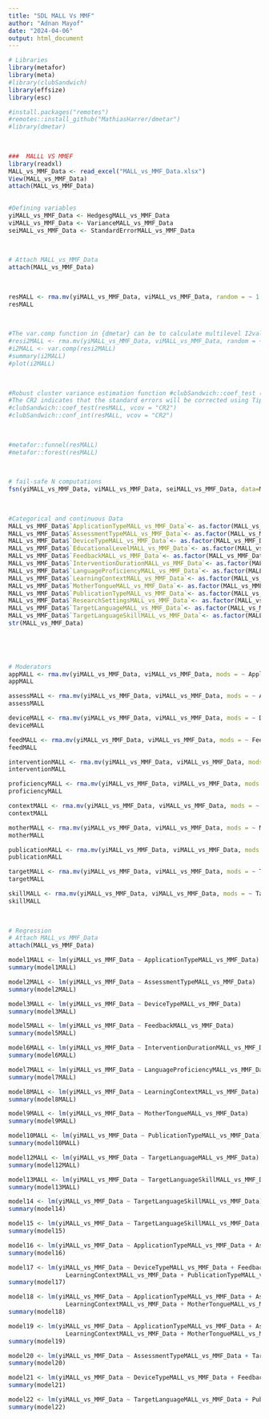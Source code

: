 ---
title: "SDL MALL Vs MMF"
author: "Adnan Mayof"
date: "2024-04-06"
output: html_document
---
 

```{r}
# Libraries
library(metafor)
library(meta)
#library(clubSandwich)
library(effsize)
library(esc)

#install.packages("remotes")
#remotes::install_github("MathiasHarrer/dmetar")
#library(dmetar)
 
 
```



```{r}
###  MALLL VS MMEF
library(readxl)
MALL_vs_MMF_Data <- read_excel("MALL_vs_MMF_Data.xlsx")
View(MALL_vs_MMF_Data)
attach(MALL_vs_MMF_Data)
 
```



```{r}
#Defining variables
yiMALL_vs_MMF_Data <- HedgesgMALL_vs_MMF_Data
viMALL_vs_MMF_Data <- VarianceMALL_vs_MMF_Data
seiMALL_vs_MMF_Data <- StandardErrorMALL_vs_MMF_Data
 
 
```



```{r}

# Attach MALL_vs_MMF_Data
attach(MALL_vs_MMF_Data)
 
 
```



```{r}
resMALL <- rma.mv(yiMALL_vs_MMF_Data, viMALL_vs_MMF_Data, random = ~ 1 | StudyIdMALL_vs_MMF_Data/AuthorMALL_vs_MMF_Data,data = MALL_vs_MMF_Data, method = "REML")
resMALL
 
 
```



```{r}
#The var.comp function in {dmetar} can be to calculate multilevel I2values.
#resi2MALL <- rma.mv(yiMALL_vs_MMF_Data, viMALL_vs_MMF_Data, random = ~ 1 | AuthorMALL_vs_MMF_Data/Samplesize,test = "t",data = MALL_vs_MMF_Data, method = "REML")
#i2MALL <- var.comp(resi2MALL)
#summary(i2MALL)
#plot(i2MALL)
 
 
```
 


```{r}
#Robust cluster variance estimation function #clubSandwich::coef_test (variable, vcov = "CR2")
#The CR2 indicates that the standard errors will be corrected using Tipton and Pustejovsky's (2018)bias-reduced linearization estimator.
#clubSandwich::coef_test(resMALL, vcov = "CR2") 
#clubSandwich::conf_int(resMALL, vcov = "CR2") 
 
 
```



```{r}
#metafor::funnel(resMALL)
#metafor::forest(resMALL)
 
 
```



```{r}
# fail-safe N computations
fsn(yiMALL_vs_MMF_Data, viMALL_vs_MMF_Data, seiMALL_vs_MMF_Data, data=MALL_vs_MMF_Data, type="Rosenthal")
 
 
```



```{r}
#Categorical and continuous Data
MALL_vs_MMF_Data$`ApplicationTypeMALL_vs_MMF_Data`<- as.factor(MALL_vs_MMF_Data$`ApplicationTypeMALL_vs_MMF_Data`)
MALL_vs_MMF_Data$`AssessmentTypeMALL_vs_MMF_Data`<- as.factor(MALL_vs_MMF_Data$`AssessmentTypeMALL_vs_MMF_Data`)
MALL_vs_MMF_Data$`DeviceTypeMALL_vs_MMF_Data`<- as.factor(MALL_vs_MMF_Data$`DeviceTypeMALL_vs_MMF_Data`)
MALL_vs_MMF_Data$`EducationalLevelMALL_vs_MMF_Data`<- as.factor(MALL_vs_MMF_Data$`EducationalLevelMALL_vs_MMF_Data`)
MALL_vs_MMF_Data$`FeedbackMALL_vs_MMF_Data`<- as.factor(MALL_vs_MMF_Data$`FeedbackMALL_vs_MMF_Data`)
MALL_vs_MMF_Data$`InterventionDurationMALL_vs_MMF_Data`<- as.factor(MALL_vs_MMF_Data$`InterventionDurationMALL_vs_MMF_Data`)
MALL_vs_MMF_Data$`LanguageProficiencyMALL_vs_MMF_Data`<- as.factor(MALL_vs_MMF_Data$`LanguageProficiencyMALL_vs_MMF_Data`)
MALL_vs_MMF_Data$`LearningContextMALL_vs_MMF_Data`<- as.factor(MALL_vs_MMF_Data$`LearningContextMALL_vs_MMF_Data`)
MALL_vs_MMF_Data$`MotherTongueMALL_vs_MMF_Data`<- as.factor(MALL_vs_MMF_Data$`MotherTongueMALL_vs_MMF_Data`)
MALL_vs_MMF_Data$`PublicationTypeMALL_vs_MMF_Data`<- as.factor(MALL_vs_MMF_Data$`PublicationTypeMALL_vs_MMF_Data`)
MALL_vs_MMF_Data$`ResearchSettingsMALL_vs_MMF_Data`<- as.factor(MALL_vs_MMF_Data$`ResearchSettingsMALL_vs_MMF_Data`)
MALL_vs_MMF_Data$`TargetLanguageMALL_vs_MMF_Data`<- as.factor(MALL_vs_MMF_Data$`TargetLanguageMALL_vs_MMF_Data`)
MALL_vs_MMF_Data$`TargetLanguageSkillMALL_vs_MMF_Data`<- as.factor(MALL_vs_MMF_Data$`TargetLanguageSkillMALL_vs_MMF_Data`)
str(MALL_vs_MMF_Data)


 
 
```



```{r}
# Moderators
appMALL <- rma.mv(yiMALL_vs_MMF_Data, viMALL_vs_MMF_Data, mods = ~ ApplicationTypeMALL_vs_MMF_Data, method = "REML")
appMALL

assessMALL <- rma.mv(yiMALL_vs_MMF_Data, viMALL_vs_MMF_Data, mods = ~ AssessmentTypeMALL_vs_MMF_Data)
assessMALL

deviceMALL <- rma.mv(yiMALL_vs_MMF_Data, viMALL_vs_MMF_Data, mods = ~ DeviceTypeMALL_vs_MMF_Data)
deviceMALL

feedMALL <- rma.mv(yiMALL_vs_MMF_Data, viMALL_vs_MMF_Data, mods = ~ FeedbackMALL_vs_MMF_Data)
feedMALL

interventionMALL <- rma.mv(yiMALL_vs_MMF_Data, viMALL_vs_MMF_Data, mods = ~ InterventionDurationMALL_vs_MMF_Data) 
interventionMALL

proficiencyMALL <- rma.mv(yiMALL_vs_MMF_Data, viMALL_vs_MMF_Data, mods = ~ LanguageProficiencyMALL_vs_MMF_Data)
proficiencyMALL

contextMALL <- rma.mv(yiMALL_vs_MMF_Data, viMALL_vs_MMF_Data, mods = ~ LearningContextMALL_vs_MMF_Data)
contextMALL

motherMALL <- rma.mv(yiMALL_vs_MMF_Data, viMALL_vs_MMF_Data, mods = ~ MotherTongueMALL_vs_MMF_Data)
motherMALL

publicationMALL <- rma.mv(yiMALL_vs_MMF_Data, viMALL_vs_MMF_Data, mods = ~ PublicationTypeMALL_vs_MMF_Data)
publicationMALL

targetMALL <- rma.mv(yiMALL_vs_MMF_Data, viMALL_vs_MMF_Data, mods = ~ TargetLanguageMALL_vs_MMF_Data)
targetMALL

skillMALL <- rma.mv(yiMALL_vs_MMF_Data, viMALL_vs_MMF_Data, mods = ~ TargetLanguageSkillMALL_vs_MMF_Data)
skillMALL
 
 
```



```{r}
# Regression
# Attach MALL_vs_MMF_Data
attach(MALL_vs_MMF_Data)

model1MALL <- lm(yiMALL_vs_MMF_Data ~ ApplicationTypeMALL_vs_MMF_Data)
summary(model1MALL)

model2MALL <- lm(yiMALL_vs_MMF_Data ~ AssessmentTypeMALL_vs_MMF_Data)
summary(model2MALL)

model3MALL <- lm(yiMALL_vs_MMF_Data ~ DeviceTypeMALL_vs_MMF_Data)
summary(model3MALL)

model5MALL <- lm(yiMALL_vs_MMF_Data ~ FeedbackMALL_vs_MMF_Data)
summary(model5MALL)

model6MALL <- lm(yiMALL_vs_MMF_Data ~ InterventionDurationMALL_vs_MMF_Data)
summary(model6MALL)

model7MALL <- lm(yiMALL_vs_MMF_Data ~ LanguageProficiencyMALL_vs_MMF_Data)
summary(model7MALL)

model8MALL <- lm(yiMALL_vs_MMF_Data ~ LearningContextMALL_vs_MMF_Data)
summary(model8MALL)

model9MALL <- lm(yiMALL_vs_MMF_Data ~ MotherTongueMALL_vs_MMF_Data)
summary(model9MALL)

model10MALL <- lm(yiMALL_vs_MMF_Data ~ PublicationTypeMALL_vs_MMF_Data)
summary(model10MALL)

model12MALL <- lm(yiMALL_vs_MMF_Data ~ TargetLanguageMALL_vs_MMF_Data)
summary(model12MALL)

model13MALL <- lm(yiMALL_vs_MMF_Data ~ TargetLanguageSkillMALL_vs_MMF_Data)
summary(model13MALL)

model14 <- lm(yiMALL_vs_MMF_Data ~ TargetLanguageSkillMALL_vs_MMF_Data)
summary(model14)

model15 <- lm(yiMALL_vs_MMF_Data ~ TargetLanguageSkillMALL_vs_MMF_Data + TargetLanguageMALL_vs_MMF_Data)
summary(model15)

model16 <- lm(yiMALL_vs_MMF_Data ~ ApplicationTypeMALL_vs_MMF_Data + AssessmentTypeMALL_vs_MMF_Data + LanguageProficiencyMALL_vs_MMF_Data + MotherTongueMALL_vs_MMF_Data)
summary(model16)

model17 <- lm(yiMALL_vs_MMF_Data ~ DeviceTypeMALL_vs_MMF_Data + FeedbackMALL_vs_MMF_Data +
                LearningContextMALL_vs_MMF_Data + PublicationTypeMALL_vs_MMF_Data + TargetLanguageMALL_vs_MMF_Data + TargetLanguageSkillMALL_vs_MMF_Data)
summary(model17)

model18 <- lm(yiMALL_vs_MMF_Data ~ ApplicationTypeMALL_vs_MMF_Data + AssessmentTypeMALL_vs_MMF_Data + DeviceTypeMALL_vs_MMF_Data + FeedbackMALL_vs_MMF_Data + LanguageProficiencyMALL_vs_MMF_Data +
                LearningContextMALL_vs_MMF_Data + MotherTongueMALL_vs_MMF_Data + PublicationTypeMALL_vs_MMF_Data + TargetLanguageMALL_vs_MMF_Data + TargetLanguageSkillMALL_vs_MMF_Data)
summary(model18)

model19 <- lm(yiMALL_vs_MMF_Data ~ ApplicationTypeMALL_vs_MMF_Data + AssessmentTypeMALL_vs_MMF_Data + DeviceTypeMALL_vs_MMF_Data + FeedbackMALL_vs_MMF_Data + LanguageProficiencyMALL_vs_MMF_Data +
                LearningContextMALL_vs_MMF_Data + MotherTongueMALL_vs_MMF_Data + PublicationTypeMALL_vs_MMF_Data + TargetLanguageMALL_vs_MMF_Data)
summary(model19)

model20 <- lm(yiMALL_vs_MMF_Data ~ AssessmentTypeMALL_vs_MMF_Data + TargetLanguageSkillMALL_vs_MMF_Data)
summary(model20)

model21 <- lm(yiMALL_vs_MMF_Data ~ DeviceTypeMALL_vs_MMF_Data + FeedbackMALL_vs_MMF_Data + ApplicationTypeMALL_vs_MMF_Data + TargetLanguageMALL_vs_MMF_Data + TargetLanguageMALL_vs_MMF_Data)
summary(model21)

model22 <- lm(yiMALL_vs_MMF_Data ~ TargetLanguageMALL_vs_MMF_Data + PublicationTypeMALL_vs_MMF_Data)
summary(model22)
 
```
 
 
